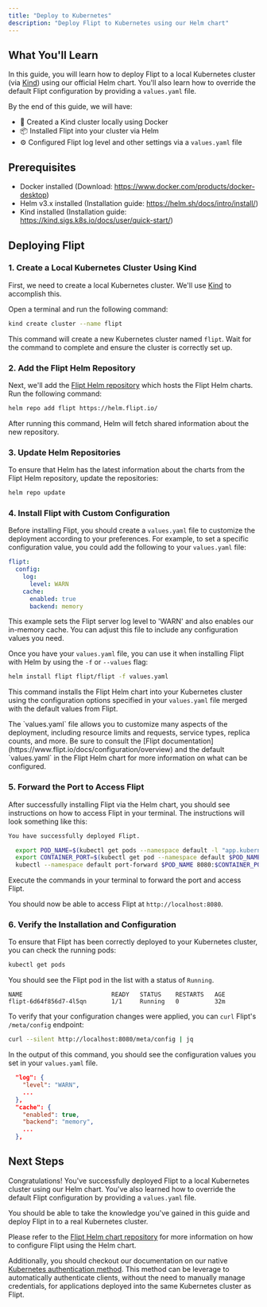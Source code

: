 ```yaml
---
title: "Deploy to Kubernetes"
description: "Deploy Flipt to Kubernetes using our Helm chart"
---
```


## What You'll Learn

In this guide, you will learn how to deploy Flipt to a local Kubernetes cluster (via [Kind](https://kind.sigs.k8s.io/)) using our official Helm chart. You'll also learn how to override the default Flipt configuration by providing a `values.yaml` file.

By the end of this guide, we will have:

- 🚢 Created a Kind cluster locally using Docker
- 📦 Installed Flipt into your cluster via Helm
- ⚙️ Configured Flipt log level and other settings via a `values.yaml` file

## Prerequisites

- Docker installed (Download: https://www.docker.com/products/docker-desktop)
- Helm v3.x installed (Installation guide: https://helm.sh/docs/intro/install/)
- Kind installed (Installation guide: https://kind.sigs.k8s.io/docs/user/quick-start/)

## Deploying Flipt

### 1. Create a Local Kubernetes Cluster Using Kind

First, we need to create a local Kubernetes cluster. We'll use [Kind](https://kind.sigs.k8s.io/) to accomplish this.

Open a terminal and run the following command:

```bash
kind create cluster --name flipt
```

This command will create a new Kubernetes cluster named `flipt`. Wait for the command to complete and ensure the cluster is correctly set up.

### 2. Add the Flipt Helm Repository

Next, we'll add the [Flipt Helm repository](https://helm.flipt.io/) which hosts the Flipt Helm charts. Run the following command:

```bash
helm repo add flipt https://helm.flipt.io/
```

After running this command, Helm will fetch shared information about the new repository.

### 3. Update Helm Repositories

To ensure that Helm has the latest information about the charts from the Flipt Helm repository, update the repositories:

```bash
helm repo update
```

### 4. Install Flipt with Custom Configuration

Before installing Flipt, you should create a `values.yaml` file to customize the deployment according to your preferences. For example, to set a specific configuration value, you could add the following to your `values.yaml` file:

```yaml
flipt:
  config:
    log:
      level: WARN
    cache:
      enabled: true
      backend: memory
```

This example sets the Flipt server log level to 'WARN' and also enables our in-memory cache. You can adjust this file to include any configuration values you need.

Once you have your `values.yaml` file, you can use it when installing Flipt with Helm by using the `-f` or `--values` flag:

```bash
helm install flipt flipt/flipt -f values.yaml
```

This command installs the Flipt Helm chart into your Kubernetes cluster using the configuration options specified in your `values.yaml` file merged with the default values from Flipt.

<Note>
  The `values.yaml` file allows you to customize many aspects of the deployment,
  including resource limits and requests, service types, replica counts, and
  more. Be sure to consult the [Flipt
  documentation](https://www.flipt.io/docs/configuration/overview) and the
  default `values.yaml` in the Flipt Helm chart for more information on what can
  be configured.
</Note>

### 5. Forward the Port to Access Flipt

After successfully installing Flipt via the Helm chart, you should see instructions on how to access Flipt in your terminal. The instructions will look something like this:

```bash
You have successfully deployed Flipt.

  export POD_NAME=$(kubectl get pods --namespace default -l "app.kubernetes.io/name=flipt,app.kubernetes.io/instance=flipt" -o jsonpath="{.items[0].metadata.name}")
  export CONTAINER_PORT=$(kubectl get pod --namespace default $POD_NAME -o jsonpath="{.spec.containers[0].ports[0].containerPort}")
  kubectl --namespace default port-forward $POD_NAME 8080:$CONTAINER_PORT
```

Execute the commands in your terminal to forward the port and access Flipt.

You should now be able to access Flipt at `http://localhost:8080`.

### 6. Verify the Installation and Configuration

To ensure that Flipt has been correctly deployed to your Kubernetes cluster, you can check the running pods:

```bash
kubectl get pods
```

You should see the Flipt pod in the list with a status of `Running`.

```console
NAME                         READY   STATUS    RESTARTS   AGE
flipt-6d64f856d7-4l5qn       1/1     Running   0          32m
```

To verify that your configuration changes were applied, you can `curl` Flipt's `/meta/config` endpoint:

```bash
curl --silent http://localhost:8080/meta/config | jq
```

In the output of this command, you should see the configuration values you set in your `values.yaml` file.

```json
  "log": {
    "level": "WARN",
    ...
  },
  "cache": {
    "enabled": true,
    "backend": "memory",
    ...
  },
```

## Next Steps

Congratulations! You've successfully deployed Flipt to a local Kubernetes cluster using our Helm chart. You've also learned how to override the default Flipt configuration by providing a `values.yaml` file.

You should be able to take the knowledge you've gained in this guide and deploy Flipt in to a real Kubernetes cluster.

Please refer to the [Flipt Helm chart repository](https://github.com/flipt-io/helm-charts) for more information on how to configure Flipt using the Helm chart.

Additionally, you should checkout our documentation on our native [Kubernetes authentication method](/authentication/methods#kubernetes).
This method can be leverage to automatically authenticate clients, without the need to manually manage credentials, for applications deployed into the same Kubernetes cluster as Flipt.
